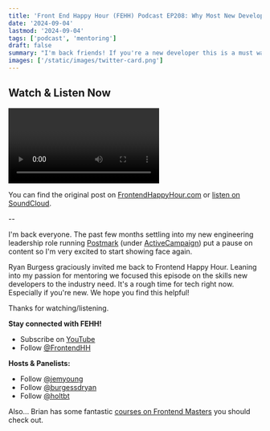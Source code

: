 ```yaml
---
title: 'Front End Happy Hour (FEHH) Podcast EP208: Why Most New Developers Struggle - The Missing Skills You Need'
date: '2024-09-04'
lastmod: '2024-09-04'
tags: ['podcast', 'mentoring']
draft: false
summary: "I'm back friends! If you're a new developer this is a must watch Frontend Happy Hour episode on the skills you need for success w/ Ryan, Jem, Brian Holt, and myself."
images: ['/static/images/twitter-card.png']
---
```


## Watch & Listen Now

<Video
  title="How to Mentor Software Engineers G2i Panel Discussion"
  url="https://www.youtube.com/embed/AxL0jjTKUA4?si=vQLJ1EUOD-8tPKvk"
/>

You can find the original post on <a title="Go to https://www.frontendhappyhour.com/episodes/why-most-new-developers-struggle-the-missing-skills-you-need" target="_blank" href="https://www.frontendhappyhour.com/episodes/why-most-new-developers-struggle-the-missing-skills-you-need">FrontendHappyHour.com</a> or <a title="Listen on SoundCloud - Front End Happy Hour (FEHH) Podcast EP208: Why Most New Developers Struggle: The Missing Skills You Need" href="https://soundcloud.com/front-end-happy-hour/episode-208-why-most-new-developers-struggle-the-missing-skills-you-need?utm_source=clipboard&utm_medium=text&utm_campaign=social_sharing" target="_blank">listen on SoundCloud</a>.

--

I'm back everyone. The past few months settling into my new engineering leadership role running <a target="_blank" title="Visit Postmark.com" href="https://postmark.com">Postmark</a> (under <a href="https://activecampaign.com" target="_blank" title="Go to ActiveCampaign.com">ActiveCampaign</a>) put a pause on content so I'm very excited to start showing face again.

Ryan Burgess graciously invited me back to Frontend Happy Hour. Leaning into my passion for mentoring we focused this episode on the skills new developers to the industry need. It's a rough time for tech right now. Especially if you're new. We hope you find this helpful!

Thanks for watching/listening.

**Stay connected with FEHH!**
- Subscribe on <a target="blank" href="https://www.youtube.com/@FrontEndHH">YouTube</a>
- Follow <a target="blank" href="https://x.com/frontendhh">@FrontendHH</a>

**Hosts & Panelists:**
- Follow <a target="blank" title="Follow @jemyoung on X" href="https://x.com/JemYoung">@jemyoung</a>
- Follow <a target="blank" title="Follow @burgessdryan on X" href="https://x.com/burgessdryan">@burgessdryan</a>
- Follow <a target="blank" title="Follow @holtbt on X" href="https://x.com/holtbt">@holtbt</a>

Also... Brian has some fantastic <a target="_blank" title="Brian Holt Frontend Master's Courses" href="https://frontendmasters.com/teachers/brian-holt/">courses on Frontend Masters</a> you should check out.